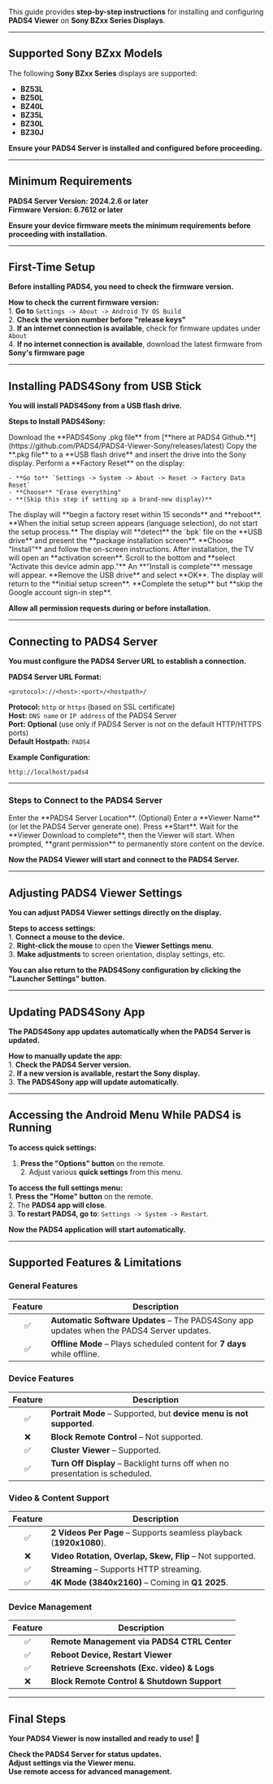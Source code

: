 This guide provides **step-by-step instructions** for installing and configuring **PADS4 Viewer** on **Sony BZxx Series Displays**.

---

## **Supported Sony BZxx Models**

The following **Sony BZxx Series** displays are supported:

- **BZ53L**
- **BZ50L**
- **BZ40L**
- **BZ35L**
- **BZ30L**
- **BZ30J**

**Ensure your PADS4 Server is installed and configured before proceeding.**

---

## **Minimum Requirements**

**PADS4 Server Version:** **2024.2.6 or later**\
**Firmware Version:** **6.7612 or later**

**Ensure your device firmware meets the minimum requirements before proceeding with installation.**

---

## **First-Time Setup**

**Before installing PADS4, you need to check the firmware version.**

**How to check the current firmware version:**\
1️. **Go to** `Settings -> About -> Android TV OS Build`\
2️. **Check the version number before "release keys"**\
3️. **If an internet connection is available**, check for firmware updates under `About`\
4️. **If no internet connection is available**, download the latest firmware from **Sony's firmware page**

---

## **Installing PADS4Sony from USB Stick**

**You will install PADS4Sony from a USB flash drive.**

**Steps to Install PADS4Sony:**

<Steps>
  <Step title="Step One">
    Download the **PADS4Sony .pkg file** from [**here at PADS4 Github.**](https://github.com/PADS4/PADS4-Viewer-Sony/releases/latest)
  </Step>
  <Step title="Step Two">
    Copy the **.pkg file** to a **USB flash drive** and insert the drive into the Sony display.
  </Step>
  <Step title="Step Three">
    Perform a **Factory Reset** on the display:

    - **Go to** `Settings -> System -> About -> Reset -> Factory Data Reset`
    - **Choose** "Erase everything"
    - **(Skip this step if setting up a brand-new display)**
  </Step>
  <Step title="Step Four">
    The display will **begin a factory reset within 15 seconds** and **reboot**.
  </Step>
  <Step title="Step Five">
    **When the initial setup screen appears (language selection), do not start the setup process.**
  </Step>
  <Step title="Step Six">
    The display will **detect** the `bpk` file on the **USB drive** and present the **package installation screen**.
  </Step>
  <Step title="Step Seven">
    **Choose "Install"** and follow the on-screen instructions.
  </Step>
  <Step title="Step Eight">
    After installation, the TV will open an **activation screen**.
  </Step>
  <Step title="Step Nine">
    Scroll to the bottom and **select "Activate this device admin app."**
  </Step>
  <Step title="Step Ten">
    An **"Install is complete"** message will appear. **Remove the USB drive** and select **OK**.
  </Step>
  <Step title="Step Eleven">
    The display will return to the **initial setup screen**. **Complete the setup** but **skip the Google account sign-in step**.
  </Step>
</Steps>

**Allow all permission requests during or before installation.**

---

## **Connecting to PADS4 Server**

**You must configure the PADS4 Server URL to establish a connection.**

**PADS4 Server URL Format:**

```
<protocol>://<host>:<port>/<hostpath>/
```

**Protocol:** `http` or `https` (based on SSL certificate)\
**Host:** `DNS name` or `IP address` of the PADS4 Server\
**Port:** **Optional** (use only if PADS4 Server is not on the default HTTP/HTTPS ports)\
**Default Hostpath:** `PADS4`

**Example Configuration:**

```
http://localhost/pads4
```

---

### **Steps to Connect to the PADS4 Server**

<Steps>
  <Step title="Step One">
    Enter the **PADS4 Server Location**.
  </Step>
  <Step title="Step Two">
    (Optional) Enter a **Viewer Name** (or let the PADS4 Server generate one).
  </Step>
  <Step title="Step Three">
    Press **Start**.
  </Step>
  <Step title="Step Four">
    Wait for the **Viewer Download to complete**, then the Viewer will start.
  </Step>
  <Step title="Step Five">
    When prompted, **grant permission** to permanently store content on the device.
  </Step>
</Steps>

**Now the PADS4 Viewer will start and connect to the PADS4 Server.**

---

## **Adjusting PADS4 Viewer Settings**

**You can adjust PADS4 Viewer settings directly on the display.**

**Steps to access settings:**\
1️. **Connect a mouse to the device.**\
2️. **Right-click the mouse** to open the **Viewer Settings menu**.\
3️. **Make adjustments** to screen orientation, display settings, etc.

**You can also return to the PADS4Sony configuration by clicking the "Launcher Settings" button.**

---

## **Updating PADS4Sony App**

**The PADS4Sony app updates automatically when the PADS4 Server is updated.**

**How to manually update the app:**\
1️. **Check the PADS4 Server version.**\
2️. **If a new version is available, restart the Sony display.**\
3️. **The PADS4Sony app will update automatically.**

---

## **Accessing the Android Menu While PADS4 is Running**

**To access quick settings:**

1. **Press the "Options" button** on the remote.\
   2️. Adjust various **quick settings** from this menu.

**To access the full settings menu:**\
1️. **Press the "Home" button** on the remote.\
2️. The **PADS4 app will close**.\
3️. **To restart PADS4, go to**: `Settings -> System -> Restart`.

**Now the PADS4 application will start automatically.**

---

## **Supported Features & Limitations**

### **General Features**

| Feature | Description                                                                               |
| :-----: | ----------------------------------------------------------------------------------------- |
| ✅       | **Automatic Software Updates** – The PADS4Sony app updates when the PADS4 Server updates. |
| ✅       | **Offline Mode** – Plays scheduled content for **7 days** while offline.                  |

### **Device Features**

| Feature | Description                                                                   |
| :-----: | ----------------------------------------------------------------------------- |
| ✅       | **Portrait Mode** – Supported, but **device menu is not supported**.          |
| ❌       | **Block Remote Control** – Not supported.                                     |
| ✅       | **Cluster Viewer** – Supported.                                               |
| ✅       | **Turn Off Display** – Backlight turns off when no presentation is scheduled. |

### **Video & Content Support**

| Feature | Description                                                         |
| :-----: | ------------------------------------------------------------------- |
| ✅       | **2 Videos Per Page** – Supports seamless playback (**1920x1080**). |
| ❌       | **Video Rotation, Overlap, Skew, Flip** – Not supported.            |
| ✅       | **Streaming** – Supports HTTP streaming.                            |
| ✅       | **4K Mode (3840x2160)** – Coming in **Q1 2025**.                    |

### **Device Management**

| Feature | Description                                  |
| :-----: | -------------------------------------------- |
| ✅       | **Remote Management via PADS4 CTRL Center**  |
| ✅       | **Reboot Device, Restart Viewer**            |
| ✅       | **Retrieve Screenshots (Exc. video) & Logs** |
| ❌       | **Block Remote Control & Shutdown Support**  |

---

## **Final Steps**

**Your PADS4 Viewer is now installed and ready to use\! 🎉**

**Check the PADS4 Server for status updates.**\
**Adjust settings via the Viewer menu.**\
**Use remote access for advanced management.**